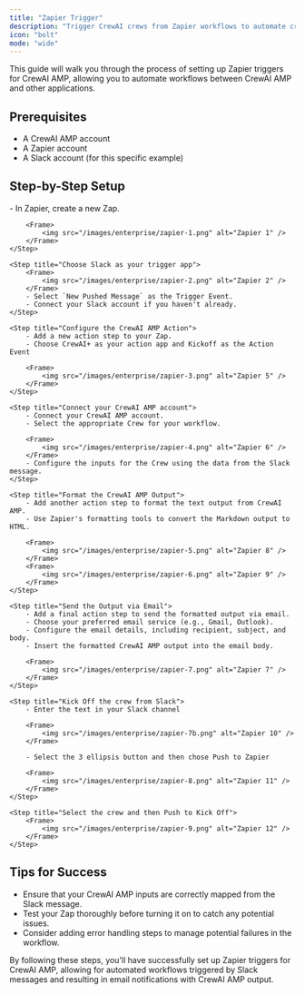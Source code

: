 ```yaml
---
title: "Zapier Trigger"
description: "Trigger CrewAI crews from Zapier workflows to automate cross-app workflows"
icon: "bolt"
mode: "wide"
---
```


This guide will walk you through the process of setting up Zapier triggers for CrewAI AMP, allowing you to automate workflows between CrewAI AMP and other applications.

## Prerequisites

- A CrewAI AMP account
- A Zapier account
- A Slack account (for this specific example)

## Step-by-Step Setup

<Steps>
    <Step title="Set Up the Slack Trigger">
        - In Zapier, create a new Zap.

        <Frame>
            <img src="/images/enterprise/zapier-1.png" alt="Zapier 1" />
        </Frame>
    </Step>

    <Step title="Choose Slack as your trigger app">
        <Frame>
            <img src="/images/enterprise/zapier-2.png" alt="Zapier 2" />
        </Frame>
        - Select `New Pushed Message` as the Trigger Event.
        - Connect your Slack account if you haven't already.
    </Step>

    <Step title="Configure the CrewAI AMP Action">
        - Add a new action step to your Zap.
        - Choose CrewAI+ as your action app and Kickoff as the Action Event

        <Frame>
            <img src="/images/enterprise/zapier-3.png" alt="Zapier 5" />
        </Frame>
    </Step>

    <Step title="Connect your CrewAI AMP account">
        - Connect your CrewAI AMP account.
        - Select the appropriate Crew for your workflow.

        <Frame>
            <img src="/images/enterprise/zapier-4.png" alt="Zapier 6" />
        </Frame>
        - Configure the inputs for the Crew using the data from the Slack message.
    </Step>

    <Step title="Format the CrewAI AMP Output">
        - Add another action step to format the text output from CrewAI AMP.
        - Use Zapier's formatting tools to convert the Markdown output to HTML.

        <Frame>
            <img src="/images/enterprise/zapier-5.png" alt="Zapier 8" />
        </Frame>
        <Frame>
            <img src="/images/enterprise/zapier-6.png" alt="Zapier 9" />
        </Frame>
    </Step>

    <Step title="Send the Output via Email">
        - Add a final action step to send the formatted output via email.
        - Choose your preferred email service (e.g., Gmail, Outlook).
        - Configure the email details, including recipient, subject, and body.
        - Insert the formatted CrewAI AMP output into the email body.

        <Frame>
            <img src="/images/enterprise/zapier-7.png" alt="Zapier 7" />
        </Frame>
    </Step>

    <Step title="Kick Off the crew from Slack">
        - Enter the text in your Slack channel

        <Frame>
            <img src="/images/enterprise/zapier-7b.png" alt="Zapier 10" />
        </Frame>

        - Select the 3 ellipsis button and then chose Push to Zapier

        <Frame>
            <img src="/images/enterprise/zapier-8.png" alt="Zapier 11" />
        </Frame>
    </Step>

    <Step title="Select the crew and then Push to Kick Off">
        <Frame>
            <img src="/images/enterprise/zapier-9.png" alt="Zapier 12" />
        </Frame>
    </Step>
</Steps>

## Tips for Success

- Ensure that your CrewAI AMP inputs are correctly mapped from the Slack message.
- Test your Zap thoroughly before turning it on to catch any potential issues.
- Consider adding error handling steps to manage potential failures in the workflow.

By following these steps, you'll have successfully set up Zapier triggers for CrewAI AMP, allowing for automated workflows triggered by Slack messages and resulting in email notifications with CrewAI AMP output.
